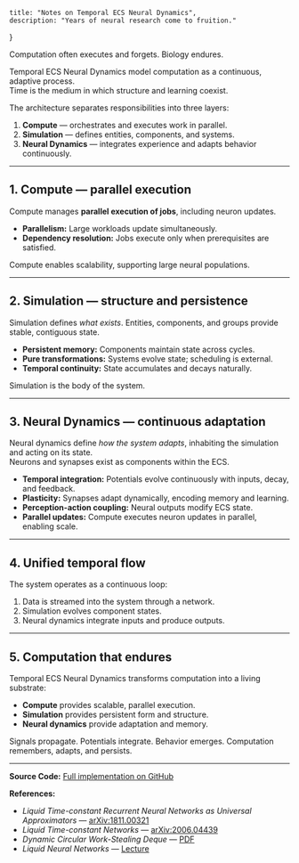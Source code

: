     title: "Notes on Temporal ECS Neural Dynamics",
    description: "Years of neural research come to fruition."
}

Computation often executes and forgets. Biology endures. 

Temporal ECS Neural Dynamics model computation as a continuous, adaptive process.\
Time is the medium in which structure and learning coexist.  

The architecture separates responsibilities into three layers:

1. **Compute** — orchestrates and executes work in parallel.  
2. **Simulation** — defines entities, components, and systems. 
3. **Neural Dynamics** — integrates experience and adapts behavior continuously.  

---

## 1. Compute — parallel execution

Compute manages **parallel execution of jobs**, including neuron updates.

- **Parallelism:** Large workloads update simultaneously.  
- **Dependency resolution:** Jobs execute only when prerequisites are satisfied.  

Compute enables scalability, supporting large neural populations.

---

## 2. Simulation — structure and persistence

Simulation defines *what exists*. Entities, components, and groups provide stable, contiguous state.  

- **Persistent memory:** Components maintain state across cycles.  
- **Pure transformations:** Systems evolve state; scheduling is external.  
- **Temporal continuity:** State accumulates and decays naturally.  

Simulation is the body of the system.

---

## 3. Neural Dynamics — continuous adaptation

Neural dynamics define *how the system adapts*, inhabiting the simulation and acting on its state.\
Neurons and synapses exist as components within the ECS.  

- **Temporal integration:** Potentials evolve continuously with inputs, decay, and feedback.  
- **Plasticity:** Synapses adapt dynamically, encoding memory and learning.  
- **Perception-action coupling:** Neural outputs modify ECS state.  
- **Parallel updates:** Compute executes neuron updates in parallel, enabling scale.  

---

## 4. Unified temporal flow

The system operates as a continuous loop:

1. Data is streamed into the system through a network.
2. Simulation evolves component states.  
3. Neural dynamics integrate inputs and produce outputs.  

---

## 5. Computation that endures

Temporal ECS Neural Dynamics transforms computation into a living substrate:

- **Compute** provides scalable, parallel execution.  
- **Simulation** provides persistent form and structure.  
- **Neural dynamics** provide adaptation and memory.  

Signals propagate. Potentials integrate. Behavior emerges. Computation remembers, adapts, and persists.

---

**Source Code:** [Full implementation on GitHub](https://github.com/sptlco/spatial)  

**References:**  

- *Liquid Time-constant Recurrent Neural Networks as Universal Approximators* — [arXiv:1811.00321](https://arxiv.org/pdf/1811.00321)  
- *Liquid Time-constant Networks* — [arXiv:2006.04439](https://arxiv.org/pdf/2006.04439)  
- *Dynamic Circular Work-Stealing Deque* — [PDF](https://www.dre.vanderbilt.edu/~schmidt/PDF/work-stealing-dequeue.pdf)
- *Liquid Neural Networks* — [Lecture](https://www.youtube.com/watch?v=IlliqYiRhMU&t=1970s)
